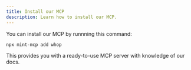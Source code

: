 ```yaml
---
title: Install our MCP
description: Learn how to install our MCP.
---
```


You can install our MCP by runnning this command:

```bash
npx mint-mcp add whop
```

This provides you with a ready-to-use MCP server with knowledge of our docs.

